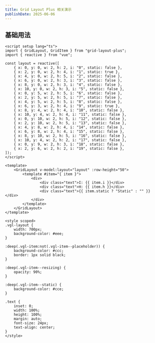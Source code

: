 ```yaml
---
title: Grid Layout Plus 相关演示
publishDate: 2025-06-06
---
```


## 基础用法

```vue live
<script setup lang="ts">
import { GridLayout, GridItem } from "grid-layout-plus";
import { reactive } from "vue";

const layout = reactive([
    { x: 0, y: 0, w: 2, h: 2, i: "0", static: false },
    { x: 2, y: 0, w: 2, h: 4, i: "1", static: true },
    { x: 4, y: 0, w: 2, h: 5, i: "2", static: false },
    { x: 6, y: 0, w: 2, h: 3, i: "3", static: false },
    { x: 8, y: 0, w: 2, h: 3, i: "4", static: false },
    { x: 10, y: 0, w: 2, h: 3, i: "5", static: false },
    { x: 0, y: 5, w: 2, h: 5, i: "6", static: false },
    { x: 2, y: 5, w: 2, h: 5, i: "7", static: false },
    { x: 4, y: 5, w: 2, h: 5, i: "8", static: false },
    { x: 6, y: 3, w: 2, h: 4, i: "9", static: true },
    { x: 8, y: 4, w: 2, h: 4, i: "10", static: false },
    { x: 10, y: 4, w: 2, h: 4, i: "11", static: false },
    { x: 0, y: 10, w: 2, h: 5, i: "12", static: false },
    { x: 2, y: 10, w: 2, h: 5, i: "13", static: false },
    { x: 4, y: 8, w: 2, h: 4, i: "14", static: false },
    { x: 6, y: 8, w: 2, h: 4, i: "15", static: false },
    { x: 8, y: 10, w: 2, h: 5, i: "16", static: false },
    { x: 10, y: 4, w: 2, h: 2, i: "17", static: false },
    { x: 0, y: 9, w: 2, h: 3, i: "18", static: false },
    { x: 2, y: 6, w: 2, h: 2, i: "19", static: false },
]);
</script>

<template>
    <GridLayout v-model:layout="layout" :row-height="50">
        <template #item="{ item }">
            <div>
                <div class="text">I: {{ item.i }}</div>
                <div class="text">H: {{ item.h }}</div>
                <div class="text">{{ item.static ? "Static" : "" }}</div>
            </div>
        </template>
    </GridLayout>
</template>

<style scoped>
.vgl-layout {
    width: 700px;
    background-color: #eee;
}

:deep(.vgl-item:not(.vgl-item--placeholder)) {
    background-color: #ccc;
    border: 1px solid black;
}

:deep(.vgl-item--resizing) {
    opacity: 90%;
}

:deep(.vgl-item--static) {
    background-color: #cce;
}

.text {
    inset: 0;
    width: 100%;
    height: 100%;
    margin: auto;
    font-size: 24px;
    text-align: center;
}
</style>

```
